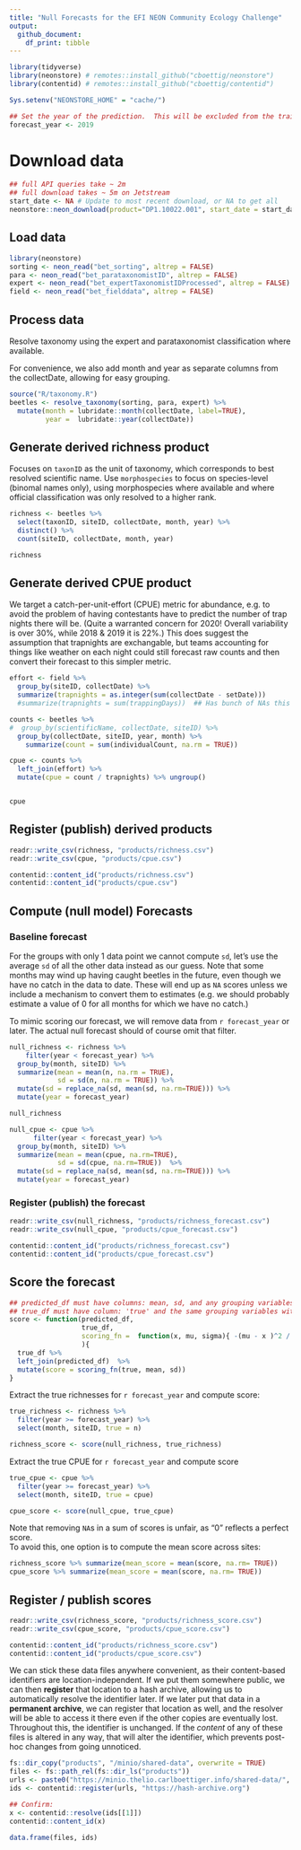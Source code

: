 ```yaml
---
title: "Null Forecasts for the EFI NEON Community Ecology Challenge"
output: 
  github_document:
    df_print: tibble
---
```



```r
library(tidyverse)
library(neonstore) # remotes::install_github("cboettig/neonstore")
library(contentid) # remotes::install_github("cboettig/contentid")

Sys.setenv("NEONSTORE_HOME" = "cache/")

## Set the year of the prediction.  This will be excluded from the training data and used in the forecast
forecast_year <- 2019
```

# Download data

```r
## full API queries take ~ 2m
## full download takes ~ 5m on Jetstream
start_date <- NA # Update to most recent download, or NA to get all
neonstore::neon_download(product="DP1.10022.001", start_date = start_date)
```

## Load data

```r
library(neonstore)
sorting <- neon_read("bet_sorting", altrep = FALSE)
para <- neon_read("bet_parataxonomistID", altrep = FALSE)
expert <- neon_read("bet_expertTaxonomistIDProcessed", altrep = FALSE)
field <- neon_read("bet_fielddata", altrep = FALSE)
```

## Process data

Resolve taxonomy using the expert and parataxonomist classification where available.  

For convenience, we also add month and year as separate columns from the collectDate, allowing for easy grouping.

```r
source("R/taxonomy.R")
beetles <- resolve_taxonomy(sorting, para, expert) %>% 
  mutate(month = lubridate::month(collectDate, label=TRUE),
         year =  lubridate::year(collectDate))

```


## Generate derived richness product

Focuses on `taxonID` as the unit of taxonomy, which corresponds to best resolved scientific name.  Use `morphospecies` to focus on species-level (binomal names only),
using morphospecies where available and where official classification was only resolved to a higher rank. 

```r
richness <- beetles %>%  
  select(taxonID, siteID, collectDate, month, year) %>%
  distinct() %>%
  count(siteID, collectDate, month, year)

richness
```

## Generate derived CPUE product

We target a catch-per-unit-effort (CPUE) metric for abundance, e.g. to avoid the problem of having contestants have to predict the number of trap nights there will be.  (Quite a warranted concern for 2020!  Overall variability is over 30%, while 2018 & 2019 it is 22%.)  This does suggest the assumption that trapnights are exchangable, but teams accounting for things like weather on each night could still forecast raw counts and then convert their forecast to this simpler metric.  


```r
effort <- field %>% 
  group_by(siteID, collectDate) %>% 
  summarize(trapnights = as.integer(sum(collectDate - setDate)))
  #summarize(trapnights = sum(trappingDays))  ## Has bunch of NAs this way

counts <- beetles %>%  
#  group_by(scientificName, collectDate, siteID) %>%
  group_by(collectDate, siteID, year, month) %>%
    summarize(count = sum(individualCount, na.rm = TRUE))

cpue <- counts %>% 
  left_join(effort) %>% 
  mutate(cpue = count / trapnights) %>% ungroup()


cpue 
```

## Register (publish) derived products

```r
readr::write_csv(richness, "products/richness.csv")
readr::write_csv(cpue, "products/cpue.csv")

contentid::content_id("products/richness.csv")
contentid::content_id("products/cpue.csv")
```


## Compute (null model) Forecasts

### Baseline forecast  

For the groups with only 1 data point we cannot compute `sd`, let's use the average `sd` of all the other data instead as our guess.
Note that some months may wind up having caught beetles in the future, even though we have no catch in the data to date.  These will
end up as `NA` scores unless we include a mechanism to convert them to estimates (e.g. we should probably estimate a value of 0 for all months
for which we have no catch.)


To mimic scoring our forecast, we will remove data from `r forecast_year` or later.  The actual null forecast should of course omit that filter.  

```r
null_richness <- richness %>% 
    filter(year < forecast_year) %>%
  group_by(month, siteID) %>%
  summarize(mean = mean(n, na.rm = TRUE),
            sd = sd(n, na.rm = TRUE)) %>% 
  mutate(sd = replace_na(sd, mean(sd, na.rm=TRUE))) %>% 
  mutate(year = forecast_year)

null_richness
```


```r
null_cpue <- cpue %>% 
      filter(year < forecast_year) %>%
  group_by(month, siteID) %>%
  summarize(mean = mean(cpue, na.rm=TRUE),
            sd = sd(cpue, na.rm=TRUE))  %>% 
  mutate(sd = replace_na(sd, mean(sd, na.rm=TRUE))) %>% 
  mutate(year = forecast_year)

```


### Register (publish) the forecast


```r
readr::write_csv(null_richness, "products/richness_forecast.csv")
readr::write_csv(null_cpue, "products/cpue_forecast.csv")

contentid::content_id("products/richness_forecast.csv")
contentid::content_id("products/cpue_forecast.csv")
```



## Score the forecast


```r
## predicted_df must have columns: mean, sd, and any grouping variables (siteID, month)
## true_df must have column: 'true' and the same grouping variables with same colname and datatype
score <- function(predicted_df,
                  true_df,
                  scoring_fn =  function(x, mu, sigma){ -(mu - x )^2 / sigma^2  - log(sigma)}
                  ){
  true_df %>% 
  left_join(predicted_df)  %>%
  mutate(score = scoring_fn(true, mean, sd))
}

```  


Extract the true richnesses for `r forecast_year` and compute score:

```r
true_richness <- richness %>%
  filter(year >= forecast_year) %>%
  select(month, siteID, true = n)

richness_score <- score(null_richness, true_richness)
```

Extract the true CPUE  for `r forecast_year` and compute score


```r
true_cpue <- cpue %>%
  filter(year >= forecast_year) %>%
  select(month, siteID, true = cpue)

cpue_score <- score(null_cpue, true_cpue)
```


Note that removing `NA`s in a sum of scores is unfair, as "0" reflects a perfect score.  
To avoid this, one option is to compute the mean score across sites:

```r
richness_score %>% summarize(mean_score = mean(score, na.rm= TRUE))
cpue_score %>% summarize(mean_score = mean(score, na.rm= TRUE))

```

## Register / publish scores


```r
readr::write_csv(richness_score, "products/richness_score.csv")
readr::write_csv(cpue_score, "products/cpue_score.csv")

contentid::content_id("products/richness_score.csv")
contentid::content_id("products/cpue_score.csv")
```

We can stick these data files anywhere convenient, as their content-based identifiers are location-independent.  If we put them somewhere public,
we can then **register** that location to a hash archive, allowing us to automatically resolve the identifier later.  If we later put that data
in a **permanent archive**, we can register that location as well, and the resolver will be able to access it there even if the other copies 
are eventually lost.  Throughout this, the identifier is unchanged. If the _content_ of any of these files is altered in any way, that will
alter the identifier, which prevents post-hoc changes from going unnoticed.

```r
fs::dir_copy("products", "/minio/shared-data", overwrite = TRUE)
files <- fs::path_rel(fs::dir_ls("products"))
urls <- paste0("https://minio.thelio.carlboettiger.info/shared-data/", files)
ids <- contentid::register(urls, "https://hash-archive.org")

## Confirm:
x <- contentid::resolve(ids[[1]])
contentid::content_id(x)

data.frame(files, ids)
```











